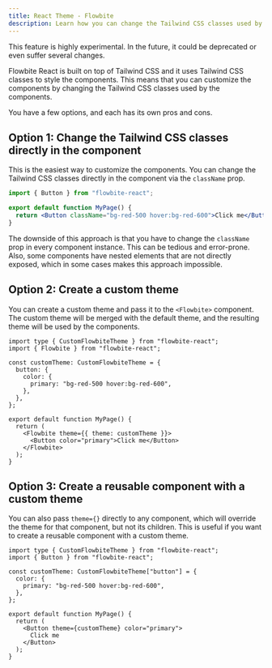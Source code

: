 ```yaml
---
title: React Theme - Flowbite
description: Learn how you can change the Tailwind CSS classes used by the components in Flowbite React
---
```


<Alert color="warning" className="mb-6">
  This feature is highly experimental. In the future, it could be deprecated or even suffer several changes.
</Alert>

Flowbite React is built on top of Tailwind CSS and it uses Tailwind CSS classes to style the components. This means that you can customize the components by changing the Tailwind CSS classes used by the components.

You have a few options, and each has its own pros and cons.

## Option 1: Change the Tailwind CSS classes directly in the component

This is the easiest way to customize the components. You can change the Tailwind CSS classes directly in the component via the `className` prop.

```jsx
import { Button } from "flowbite-react";

export default function MyPage() {
  return <Button className="bg-red-500 hover:bg-red-600">Click me</Button>;
}
```

The downside of this approach is that you have to change the `className` prop in every component instance. This can be tedious and error-prone. Also, some components have nested elements that are not directly exposed, which in some cases makes this approach impossible.

## Option 2: Create a custom theme

You can create a custom theme and pass it to the `<Flowbite>` component. The custom theme will be merged with the default theme, and the resulting theme will be used by the components.

```tsx
import type { CustomFlowbiteTheme } from "flowbite-react";
import { Flowbite } from "flowbite-react";

const customTheme: CustomFlowbiteTheme = {
  button: {
    color: {
      primary: "bg-red-500 hover:bg-red-600",
    },
  },
};

export default function MyPage() {
  return (
    <Flowbite theme={{ theme: customTheme }}>
      <Button color="primary">Click me</Button>
    </Flowbite>
  );
}
```

## Option 3: Create a reusable component with a custom theme

You can also pass `theme={}` directly to any component, which will override the theme for that component, but not its children. This is useful if you want to create a reusable component with a custom theme.

```tsx
import type { CustomFlowbiteTheme } from "flowbite-react";
import { Button } from "flowbite-react";

const customTheme: CustomFlowbiteTheme["button"] = {
  color: {
    primary: "bg-red-500 hover:bg-red-600",
  },
};

export default function MyPage() {
  return (
    <Button theme={customTheme} color="primary">
      Click me
    </Button>
  );
}
```
